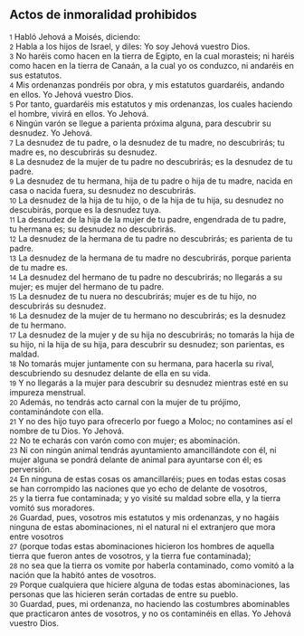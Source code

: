 == Actos de inmoralidad prohibidos ==

{{anchor|1}} <small>1</small> Habló Jehová a Moisés, diciendo:<br>
{{anchor|2}} <small>2</small> Habla a los hijos de Israel, y diles: Yo soy Jehová vuestro Dios.<br>
{{anchor|3}} <small>3</small> No haréis como hacen en la tierra de Egipto, en la cual morasteis; ni haréis como hacen en la tierra de Canaán, a la cual yo os conduzco, ni andaréis en sus estatutos.<br>
{{anchor|4}} <small>4</small> Mis ordenanzas pondréis por obra, y mis estatutos guardaréis, andando en ellos. Yo Jehová vuestro Dios.<br>
{{anchor|5}} <small>5</small> Por tanto, guardaréis mis estatutos y mis ordenanzas, los cuales haciendo el hombre, vivirá en ellos. Yo Jehová.<br>
{{anchor|6}} <small>6</small> Ningún varón se llegue a parienta próxima alguna, para descubrir su desnudez. Yo Jehová.<br>
{{anchor|7}} <small>7</small> La desnudez de tu padre, o la desnudez de tu madre, no descubrirás; tu madre es, no descubrirás su desnudez.<br>
{{anchor|8}} <small>8</small> La desnudez de la mujer de tu padre no descubrirás; es la desnudez de tu padre.<br>
{{anchor|9}} <small>9</small> La desnudez de tu hermana, hija de tu padre o hija de tu madre, nacida en casa o nacida fuera, su desnudez no descubrirás.<br>
{{anchor|10}} <small>10</small> La desnudez de la hija de tu hijo, o de la hija de tu hija, su desnudez no descubirás, porque es la desnudez tuya.<br>
{{anchor|11}} <small>11</small> La desnudez de la hija de la mujer de tu padre, engendrada de tu padre, tu hermana es; su desnudez no descubrirás.<br>
{{anchor|12}} <small>12</small> La desnudez de la hermana de tu padre no descubrirás; es parienta de tu padre.<br>
{{anchor|13}} <small>13</small> La desnudez de la hermana de tu madre no descubrirás, porque parienta de tu madre es.<br>
{{anchor|14}} <small>14</small> La desnudez del hermano de tu padre no descubrirás; no llegarás a su mujer; es mujer del hermano de tu padre.<br>
{{anchor|15}} <small>15</small> La desnudez de tu nuera no descubrirás; mujer es de tu hijo, no descubrirás su desnudez.<br>
{{anchor|16}} <small>16</small> La desnudez de la mujer de tu hermano no descubrirás; es la desnudez de tu hermano.<br>
{{anchor|17}} <small>17</small> La desnudez de la mujer y de su hija no descubrirás; no tomarás la hija de su hijo, ni la hija de su hija, para descubrir su desnudez; son parientas, es maldad.<br>
{{anchor|18}} <small>18</small> No tomarás mujer juntamente con su hermana, para hacerla su rival, descubriendo su desnudez delante de ella en su vida.<br>
{{anchor|19}} <small>19</small> Y no llegarás a la mujer para descubrir su desnudez mientras esté en su impureza menstrual.<br>
{{anchor|20}} <small>20</small> Además, no tendrás acto carnal con la mujer de tu prójimo, contaminándote con ella.<br>
{{anchor|21}} <small>21</small> Y no des hijo tuyo para ofrecerlo por fuego a Moloc; no contamines así el nombre de tu Dios. Yo Jehová.<br>
{{anchor|22}} <small>22</small> No te echarás con varón como con mujer; es abominación.<br>
{{anchor|23}} <small>23</small> Ni con ningún animal tendrás ayuntamiento amancillándote con él, ni mujer alguna se pondrá delante de animal para ayuntarse con él; es perversión.<br>
{{anchor|24}} <small>24</small> En ninguna de estas cosas os amancillaréis; pues en todas estas cosas se han corrompido las naciones que yo echo de delante de vosotros,<br>
{{anchor|25}} <small>25</small> y la tierra fue contaminada; y yo visité su maldad sobre ella, y la tierra vomitó sus moradores.<br>
{{anchor|26}} <small>26</small> Guardad, pues, vosotros mis estatutos y mis ordenanzas, y no hagáis ninguna de estas abominaciones, ni el natural ni el extranjero que mora entre vosotros<br>
{{anchor|27}} <small>27</small> (porque todas estas abominaciones hicieron los hombres de aquella tierra que fueron antes de vosotros, y la tierra fue contaminada);<br>
{{anchor|28}} <small>28</small> no sea que la tierra os vomite por haberla contaminado, como vomitó a la nación que la habitó antes de vosotros.<br>
{{anchor|29}} <small>29</small> Porque cualquiera que hiciere alguna de todas estas abominaciones, las personas que las hicieren serán cortadas de entre su pueblo.<br>
{{anchor|30}} <small>30</small> Guardad, pues, mi ordenanza, no haciendo las costumbres abominables que practicaron antes de vosotros, y no os contaminéis en ellas. Yo Jehová vuestro Dios.<br>
